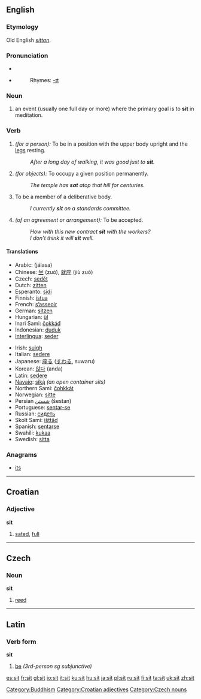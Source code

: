 ==English==

{{rank|formed|fight|agree|765|sit|considerable|private|dinner}}

===Etymology===
Old English ''[[sittan]]''.

===Pronunciation===
*{{AHD|/sĭt/}}
*{{IPA|/sɪt/}}
*:Rhymes: [[Rhymes:English:-ɪt|-ɪt]]

===Noun===
{{en-noun}}

# {{cattag|rare|Buddhism}} an event (usually one full day or more) where the primary goal is to '''sit''' in meditation.

===Verb===
{{en-verb|sits|sitting|sat}}

# ''(for a person):'' To be in a position with the upper body upright and the [[leg]]s resting.
#: ''After a long day of walking, it was good just to '''sit'''.''
# ''(for objects):'' To occupy a given position permanently.
#: ''The temple has '''sat''' atop that hill for centuries.''
# To be a member of a deliberative body.
#: ''I currently '''sit''' on a standards committee.''
# ''(of an agreement or arrangement):'' To be accepted.
#: ''How with this new contract '''sit''' with the workers?''
#: ''I don’t think it will '''sit''' well.''

====Translations====
{{top}}
*Arabic: {{ARchar|[[جلس|جَلَسَ]]}} (jálasa)
*Chinese: [[坐]] (zuò), [[就座]] (jiù zuò)
*Czech: [[sedět]]
*Dutch: [[zitten]]
*Esperanto: [[sidi]]
*Finnish: [[istua]]
*French: [[asseoir|s’asseoir]]
*German: [[sitzen]]
*Hungarian: [[ül]]
*Inari Sami: [[čokkáđ]]
*Indonesian: [[duduk]]
*[[Interlingua]]: [[seder]]
{{mid}}
*Irish: [[suigh]]
*Italian: [[sedere]]
*Japanese: [[座る]] ([[すわる]], suwaru)
*Korean: [[앉다]] (anda)
*Latin: [[sedere]]
*[[Navajo]]: [[siką́]] ''(an open container sits)''
*Northern Sami: [[čohkkát]]
*Norwegian: [[sitte]]
*Persian [[شستن]] (šestan)
*Portuguese: [[sentar-se]]
*Russian: [[сидеть]]
*Skolt Sami: [[išttâd]]
*Spanish: [[sentarse]]
*Swahili: [[kukaa]]
*Swedish: [[sitta]]
{{bottom}}

===Anagrams===
*[[its]]


----

==Croatian==

===Adjective===
'''sit'''

#[[sated]], [[full]]


----

==Czech==

===Noun===
'''sit''' {{m}}

#[[reed]]


----

==Latin==

===Verb form===
'''sit'''

#[[be]] ''(3rd-person sg subjunctive)''

[[Category:Buddhism]]
[[Category:Croatian adjectives]]
[[Category:Czech nouns]]

[[es:sit]]
[[fr:sit]]
[[gl:sit]]
[[io:sit]]
[[it:sit]]
[[ku:sit]]
[[hu:sit]]
[[ja:sit]]
[[pl:sit]]
[[ru:sit]]
[[fi:sit]]
[[ta:sit]]
[[uk:sit]]
[[zh:sit]]